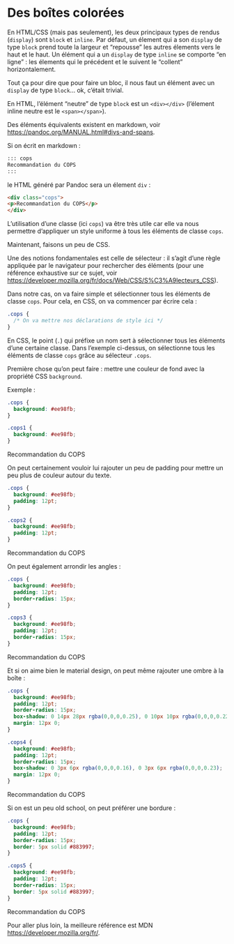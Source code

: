 # Des boîtes colorées

En HTML/CSS (mais pas seulement), les deux principaux types de rendus (`display`) sont `block` et `inline`. Par défaut, un élement qui a son `display` de type `block` prend toute la largeur et "repousse" les autres élements vers le haut et le haut. Un élément qui a un `display` de type `inline` se comporte "en ligne" : les élements qui le précédent et le suivent le "collent" horizontalement.

Tout ça pour dire que pour faire un bloc, il nous faut un élément avec un `display` de type `block`... ok, c'était trivial.

En HTML, l'élément "neutre" de type `block` est un `<div></div>` (l'élement inline neutre est le `<span></span>`).

Des éléments équivalents existent en markdown, voir <https://pandoc.org/MANUAL.html#divs-and-spans>.

Si on écrit en markdown :

```markdown
::: cops
Recommandation du COPS
:::
```

le HTML généré par Pandoc sera un élement `div` :

```html
<div class="cops">
<p>Recommandation du COPS</p>
</div>
```

L'utilisation d'une classe (ici `cops`) va être très utile car elle va nous permettre d'appliquer un style uniforme à tous les éléments de classe `cops`.

Maintenant, faisons un peu de CSS.

Une des notions fondamentales est celle de sélecteur : il s'agit d'une règle appliquée par le navigateur pour rechercher des éléments (pour une référence exhaustive sur ce sujet, voir <https://developer.mozilla.org/fr/docs/Web/CSS/S%C3%A9lecteurs_CSS>).

Dans notre cas, on va faire simple et sélectionner tous les éléments de classe `cops`. Pour cela, en CSS, on va commencer par écrire cela :

```css
.cops {
  /* On va mettre nos déclarations de style ici */
}
```

En CSS, le point (`.`) qui préfixe un nom sert à sélectionner tous les éléments d'une certaine classe. Dans l'exemple ci-dessus, on sélectionne tous les éléments de classe `cops` grâce au sélecteur `.cops`.

Première chose qu'on peut faire : mettre une couleur de fond avec la propriété CSS `background`.

Exemple :

```css
.cops {
  background: #ee98fb;
}
```

```css
.cops1 {
  background: #ee98fb;
}
```

::: cops1
Recommandation du COPS
:::


On peut certainement vouloir lui rajouter un peu de padding pour mettre un peu plus de couleur autour du texte.

```css
.cops {
  background: #ee98fb;
  padding: 12pt;
}
```

```css
.cops2 {
  background: #ee98fb;
  padding: 12pt;
}
```

::: cops2
Recommandation du COPS
:::

On peut également arrondir les angles :

```css
.cops {
  background: #ee98fb;
  padding: 12pt;
  border-radius: 15px;
}
```

```css
.cops3 {
  background: #ee98fb;
  padding: 12pt;
  border-radius: 15px;
}
```

::: cops3
Recommandation du COPS
:::

Et si on aime bien le material design, on peut même rajouter une ombre à la boîte :

```css
.cops {
  background: #ee98fb;
  padding: 12pt;
  border-radius: 15px;
  box-shadow: 0 14px 28px rgba(0,0,0,0.25), 0 10px 10px rgba(0,0,0,0.22);
  margin: 12px 0;
}
```

```css
.cops4 {
  background: #ee98fb;
  padding: 12pt;
  border-radius: 15px;
  box-shadow: 0 3px 6px rgba(0,0,0,0.16), 0 3px 6px rgba(0,0,0,0.23);
  margin: 12px 0;
}
```

::: cops4
Recommandation du COPS
:::

Si on est un peu old school, on peut préférer une bordure  :

```css
.cops {
  background: #ee98fb;
  padding: 12pt;
  border-radius: 15px;
  border: 5px solid #883997;
}
```

```css
.cops5 {
  background: #ee98fb;
  padding: 12pt;
  border-radius: 15px;
  border: 5px solid #883997;
}
```

::: cops5
Recommandation du COPS
:::

Pour aller plus loin, la meilleure référence est MDN <https://developer.mozilla.org/fr/>.
